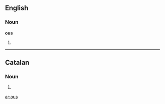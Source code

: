 ==English==

===Noun===
'''ous'''

# {{plural of|[[ou]]}}

----

==Catalan==

===Noun===
{{ca-noun-form|m|p}}

# {{ca-plural of|ou}}

[[ar:ous]]